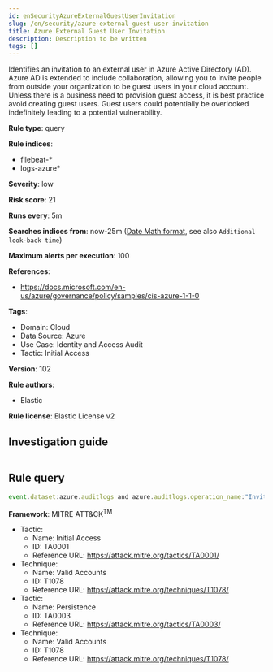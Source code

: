 ```yaml
---
id: enSecurityAzureExternalGuestUserInvitation
slug: /en/security/azure-external-guest-user-invitation
title: Azure External Guest User Invitation
description: Description to be written
tags: []
---
```


<div id="azure-external-guest-user-invitation"></div>

Identifies an invitation to an external user in Azure Active Directory (AD). Azure AD is extended to include collaboration, allowing you to invite people from outside your organization to be guest users in your cloud account. Unless there is a business need to provision guest access, it is best practice avoid creating guest users. Guest users could potentially be overlooked indefinitely leading to a potential vulnerability.

**Rule type**: query

**Rule indices**: 

* filebeat-*
* logs-azure*

**Severity**: low

**Risk score**: 21

**Runs every**: 5m

**Searches indices from**: now-25m ([Date Math format](((ref))/common-options.html#date-math), see also <DocLink id="enSecurityRulesUiCreate" section="set-the-rules-schedule">`Additional look-back time`</DocLink>)

**Maximum alerts per execution**: 100

**References**: 

* https://docs.microsoft.com/en-us/azure/governance/policy/samples/cis-azure-1-1-0

**Tags**: 

* Domain: Cloud
* Data Source: Azure
* Use Case: Identity and Access Audit
* Tactic: Initial Access

**Version**: 102

**Rule authors**: 

* Elastic

**Rule license**: Elastic License v2

## Investigation guide

```markdown

```

## Rule query

```js
event.dataset:azure.auditlogs and azure.auditlogs.operation_name:"Invite external user" and azure.auditlogs.properties.target_resources.*.display_name:guest and event.outcome:(Success or success)

```

**Framework**: MITRE ATT&CK<sup>TM</sup>

* Tactic:
    * Name: Initial Access
    * ID: TA0001
    * Reference URL: https://attack.mitre.org/tactics/TA0001/
* Technique:
    * Name: Valid Accounts
    * ID: T1078
    * Reference URL: https://attack.mitre.org/techniques/T1078/
* Tactic:
    * Name: Persistence
    * ID: TA0003
    * Reference URL: https://attack.mitre.org/tactics/TA0003/
* Technique:
    * Name: Valid Accounts
    * ID: T1078
    * Reference URL: https://attack.mitre.org/techniques/T1078/

